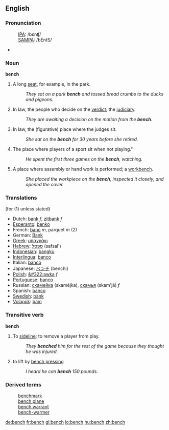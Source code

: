==English==
===Pronunciation===
:[[International Phonetic Alphabet|IPA]]: /bɛnʧ/ 
:[[SAMPA]]: /bEntS/
*{{audio|en-us-bench.ogg|Audio (US)}}

===Noun===
'''bench'''
# A long [[seat]], for example, in the park.
#:''They sat on a park '''bench''' and tossed bread crumbs to the ducks and pigeons.''
# In law, the people who decide on the [[verdict]]; the [[judiciary]].
#:''They are awaiting a decision on the motion from the '''bench'''.''
# In law, the (figurative) place where the judges sit.  
#:''She sat on the '''bench''' for 30 years before she retired.''
#The place where players of a sport sit when not playing.''
#:''He spent the first three games on the '''bench''', watching.''
#A place where assembly or hand work is performed; a [[workbench]].
#:''She placed the workpiece on the '''bench''', inspected it closely, and opened the cover.''

===Translations===
(for (1) unless stated)
*Dutch: [[bank]] ''f'', [[zitbank]] ''f''
*[[Esperanto]]: [[benko]]
*French: [[banc]] ''m'', parquet ''m'' (2)
*German: [[Bank]] 
*[[Greek]]: [[μπαγκάκι]]
*[[Hebrew]]: [[ספסל]] (safsal')
*[[Indonesian]]: [[bangku]] 
*[[Interlingua]]: [[banco]] 
*Italian: [[banco]] 
*Japanese: [[ベンチ]] (benchi) 
*[[Polish]]: [[&#322;awka]] ''f''
*[[Portuguese]]: [[banco]] 
*Russian: [[скамейка]] (skaméjka), [[скамья]] (skam'já) ''f''
*Spanish: [[banco]]
*[[Swedish]]: [[bänk]]
*[[Volapük]]: [[bam]]

===Transitive verb===
'''bench'''
#To [[sideline]]; to remove a player from play.
#:''They '''benched''' him for the rest of the game because they thought he was injured.''
#to lift by [[bench press]]ing
#:''I heard he can '''bench''' 150 pounds.''


===Derived terms===
:[[benchmark]]
:[[bench plane]]
:[[bench warrant]]
:[[bench-warmer]]

[[de:bench]]
[[fr:bench]]
[[gl:bench]]
[[io:bench]]
[[hu:bench]]
[[zh:bench]]